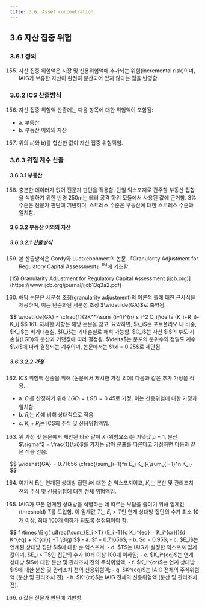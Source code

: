 ```yaml
---
title: 3.6	Asset concentration
---
```

## 3.6 자산 집중 위험  
### 3.6.1 정의  
155. 자산 집중 위험액은 시장 및 신용위험액에 추가되는 위험(incremental risk)이며, IAIG가 보유한 자산이 완전히 분산되어 있지 않다는 점을 반영함.

### 3.6.2 ICS 산출방식  
156. 자산 집중 위험액 산출에는 다음 항목에 대한 위험액이 포함됨:  
- a. 부동산  
- b. 부동산 이외의 자산  

157. 위의 a)와 b)를 합산한 값이 자산 집중 위험액임.

### 3.6.3 위험 계수 산출  
#### 3.6.3.1 부동산  
158. 충분한 데이터가 없어 전문가 판단을 적용함. 단일 익스포져로 간주할 부동산 집합을 식별하기 위한 반경 250m는 테러 공격 하위 모듈에서 사용된 값에 근거함. 3% 수준은 전문가 판단에 기반하며, 스트레스 수준은 부동산에 대한 스트레스 수준과 일치함.

#### 3.6.3.2 부동산 이외의 자산  
##### 3.6.3.2.1 산출방식  
159. 본 산출방식은 Gordy와 Luetkebohmert의 논문 「Granularity Adjustment for Regulatory Capital Assessment」$^{15)}$에 기초함.

<GCmt>
[15) Granularity Adjustment for Regulatory Capital Assessment (ijcb.org)](https://www.ijcb.org/journal/ijcb13q3a2.pdf)
</GCmt>

160. 해당 논문은 세분성 조정(granularity adjustment)의 이론적 틀에 대한 근사식을 제공하며, 이는 단순화된 세분성 조정 $\widetilde{GA}$로 축약됨.
<GMath title="granularity adjustment">
$$
\widetilde{GA} = \cfrac{1}{2K^*}\sum_{i=1}^{n} s_i^2 C_i[\delta (K_i+R_i)-K_i]
$$
</GMath>
<GCmt>
161. 자세한 사항은 해당 논문을 참고. 요약하면,  
$s_i$는 포트폴리오 내 비중,  
$K_i$는 비기대손실,  
$R_i$는 기대손실로 해석 가능함.  
$C_i$는 자산 $i$의 부도 시 손실(LGD)의 분산과 기댓값에 따라 결정됨.  
$\delta$는 분포의 분위수와 정밀도 계수 $\xi$에 따라 결정되는 계수이며, 논문에서는 $\xi = 0.25$로 제안됨.
</GCmt>

##### 3.6.3.2.2 가정  
162. ICS 위험액 산출을 위해 (논문에서 제시한 가정 외에) 다음과 같은 추가 가정을 적용.  
  - a. $C_i$를 산정하기 위해 $LGD_i = LGD = 0.45$로 가정. 이는 신용위험에 대한 가정과 일치함.  
  - b. $R_i$는 $K_i$에 비해 상대적으로 작음.  
  - c. $K_i + R_i$는 ICS의 주식 및 신용위험액임.

163. 위 가정 및 논문에서 제안된 바와 같이 $X$ (위험요소)는 기댓값 $\mu = 1$, 분산 $\sigma^2 = \frac{1}{\xi}$를 가지는 감마 분포를 따른다고 가정하면 다음과 같은 식을 얻음:
<GMath title ="Granularity Adjustment (가정 적용 후)">
$$
\widehat{GA} = 0.71656 \cfrac{\sum_{i=1}^n E_i K_i}{\sum_{i=1}^n K_i}
$$

</GMath>

164. 여기서 $E_i$는 연계된 상대방 집단 $i$에 대한 순 익스포져이고, $K_i$는 분산 및 관리조치 전의 주식 및 신용위험에 대한 전체 위험액임.

165. IAIG가 모든 연계된 상대방을 식별하는 데 따르는 부담을 줄이기 위해 임계값(threshold) $T$를 도입함. 이 임계값 $T$는 $E_i > T$인 연계 상대방 집단의 수가 최소 10개 이상, 최대 100개 이하가 되도록 설정되어야 함.

<GMath title="임계값 T를 고려한 자산집중위험액">
$$
f \times \Big( \dfrac{\sum_{E_i >T} (E_i -T)(d K_i^{eq} + K_i^{cr})}{d K^{eq} + K^{cr}} +T \Big)
$$
</GMath>
<GCmt>
- a. $f = 0.71656$;<GTooltipIcon desc="Granularity Adjustment 계산에 쓰이는 계수"/>
- b. $d = 0.95$;<GTooltipIcon desc="자산위험 보정 계수"/>
- c. $E_i$는 연계된 상대방 집단 $i$에 대한 순 익스포져;  
- d. $T$는 IAIG가 설정한 익스포져 임계값이며, $E_i > T$인 집단의 수가 10개 이상 100개 이하임;  
- e. $K_i^{eq}$는 연계 상대방 $i$에 대한 분산 및 관리조치 전의 주식위험액;  
- f. $K_i^{cr}$는 연계 상대방 $i$에 대한 분산 및 관리조치 전의 신용위험액;  
- g. $K^{eq}$는 IAIG 전체의 주식위험액 (분산 및 관리조치 전);  
- h. $K^{cr}$는 IAIG 전체의 신용위험액 (분산 및 관리조치 전).
</GCmt>


166. $d$ 값은 전문가 판단에 기반함.
